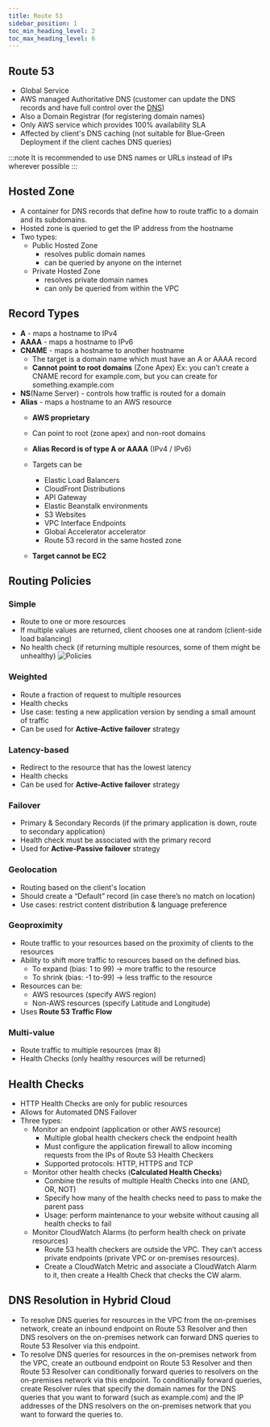 ```yaml
---
title: Route 53
sidebar_position: 1
toc_min_heading_level: 2
toc_max_heading_level: 6
---
```


<TOCInline toc={toc} minHeadingLevel={2} maxHeadingLevel={2} />

## Route 53
- Global Service
- AWS managed Authoritative DNS (customer can update the DNS records and have full control over the [DNS](../Concepts#dns))
- Also a Domain Registrar (for registering domain names)
- Only AWS service which provides 100% availability SLA
- Affected by client's DNS caching (not suitable for Blue-Green Deployment if the client caches DNS queries)

:::note
It is recommended to use DNS names or URLs instead of IPs wherever possible
:::

## Hosted Zone
- A container for DNS records that define how to route traffic to a domain and its subdomains.
- Hosted zone is queried to get the IP address from the hostname
- Two types:
  - Public Hosted Zone
    - resolves public domain names
    - can be queried by anyone on the internet
  - Private Hosted Zone
    - resolves private domain names
    - can only be queried from within the VPC

## Record Types
- **A** - maps a hostname to IPv4
- **AAAA** - maps a hostname to IPv6
- **CNAME** - maps a hostname to another hostname
  - The target is a domain name which must have an A or AAAA record
  - **Cannot point to root domains** (Zone Apex) Ex: you can’t create
  a CNAME record for example.com, but you can create for something.example.com
- **NS**(Name Server)  - controls how traffic is routed for a domain
- **Alias** - maps a hostname to an AWS resource
  -  **AWS proprietary**
  - Can point to root (zone apex) and non-root domains
  - **Alias Record is of type A or AAAA** (IPv4 / IPv6)
  - Targets can be
    - Elastic Load Balancers
    - CloudFront Distributions
    - API Gateway
    - Elastic Beanstalk environments
    - S3 Websites
    - VPC Interface Endpoints
    - Global Accelerator accelerator
    - Route 53 record in the same hosted zone

  - **Target cannot be EC2**

## Routing Policies

### Simple
- Route to one or more resources
- If multiple values are returned, client chooses one at random (client-side load balancing)
- No health check (if returning multiple resources, some of them might be unhealthy)
![Policies](./images/policy.jpg)

### Weighted

- Route a fraction of request to multiple resources
- Health checks
- Use case: testing a new application version by sending a small amount of traffic
- Can be used for **Active-Active failover** strategy

### Latency-based

- Redirect to the resource that has the lowest latency
- Health checks
- Can be used for **Active-Active failover** strategy

### Failover
- Primary & Secondary Records (if the primary application is down, route to secondary application)
- Health check must be associated with the primary record
- Used for **Active-Passive failover** strategy

### Geolocation
- Routing based on the client's location
- Should create a “Default” record (in case there’s no match on location)
- Use cases: restrict content distribution & language preference

### Geoproximity
- Route traffic to your resources based on the proximity of clients to the resources
- Ability to shift more traffic to resources based on the defined bias.
  - To expand (bias: 1 to 99) → more traffic to the resource
  - To shrink (bias: -1 to-99) → less traffic to the resource
- Resources can be:
  - AWS resources (specify AWS region)
  - Non-AWS resources (specify Latitude and Longitude)
- Uses **Route 53 Traffic Flow**

### Multi-value
- Route traffic to multiple resources (max 8)
- Health Checks (only healthy resources will be returned)

## Health Checks
- HTTP Health Checks are only for public resources
- Allows for Automated DNS Failover
- Three types:
  - Monitor an endpoint (application or other AWS resource)
    - Multiple global health checkers check the endpoint health
    - Must configure the application firewall to allow incoming requests from the IPs of Route 53 Health Checkers
    - Supported protocols: HTTP, HTTPS and TCP
  - Monitor other health checks (**Calculated Health Checks**)
    - Combine the results of multiple Health Checks into one (AND, OR, NOT)
    - Specify how many of the health checks need to pass to make the parent pass
    - Usage: perform maintenance to your website without causing all health checks to fail
  - Monitor CloudWatch Alarms (to perform health check on private resources)
    - Route 53 health checkers are outside the VPC. They can’t access private endpoints (private VPC or on-premises resources).
    - Create a CloudWatch Metric and associate a CloudWatch Alarm to it, then create a Health Check that checks the CW alarm.

## DNS Resolution in Hybrid Cloud
- To resolve DNS queries for resources in the VPC from the on-premises network, create an inbound endpoint on Route 53 Resolver and then DNS resolvers on the on-premises network can forward DNS queries to Route 53 Resolver via this endpoint.
- To resolve DNS queries for resources in the on-premises network from the VPC, create an outbound endpoint on Route 53 Resolver and then Route 53 Resolver can conditionally forward queries to resolvers on the on-premises network via this endpoint.
To conditionally forward queries, create Resolver rules that specify the domain names for the DNS queries that you want to forward (such as example.com) and the IP addresses of the DNS resolvers on the on-premises network that you want to forward the queries to.

